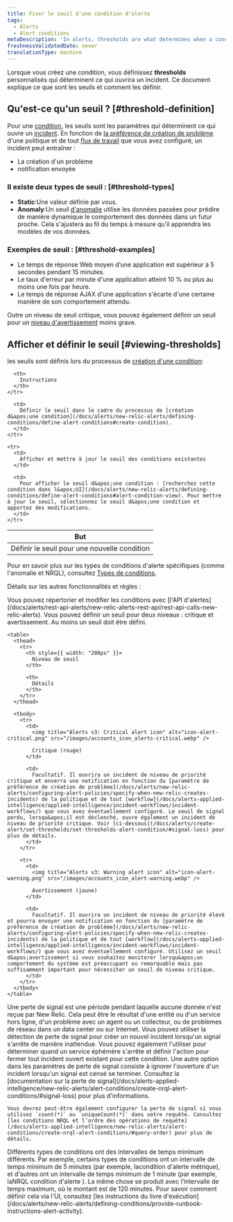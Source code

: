 ```yaml
---
title: Fixer le seuil d'une condition d'alerte
tags:
  - Alerts
  - Alert conditions
metaDescription: 'In alerts, thresholds are what determines when a condition will trigger an incident.'
freshnessValidatedDate: never
translationType: machine
---
```


Lorsque vous créez une condition, vous définissez <DNT>**thresholds**</DNT> personnalisés qui déterminent ce qui ouvrira un incident. Ce document explique ce que sont les seuils et comment les définir.

## Qu&apos;est-ce qu&apos;un seuil ? [#threshold-definition]

Pour une [condition](/docs/using-new-relic/welcome-new-relic/get-started/glossary#alert-condition), les seuils sont les paramètres qui déterminent ce qui ouvre un [incident](/docs/new-relic-solutions/get-started/glossary/#alert-incident). En fonction de [la préférence de création de problème](/docs/alerts/new-relic-alerts/configuring-alert-policies/specify-when-new-relic-creates-incidents) d&apos;une politique et de tout [flux de travail](/docs/alerts-applied-intelligence/applied-intelligence/incident-workflows/incident-workflows/) que vous avez configuré, un incident peut entraîner :

* La création d&apos;un problème
* notification envoyée

### Il existe deux types de seuil : [#threshold-types]

* <DNT>**Static**</DNT>:Une valeur définie par vous.
* <DNT>**Anomaly**</DNT>:Un seuil [d&apos;anomalie](/docs/alerts-applied-intelligence/new-relic-alerts/advanced-alerts/other-condition-types/create-anomaly-alert-conditions/#set-anomaly-thresholds) utilise les données passées pour prédire de manière dynamique le comportement des données dans un futur proche. Cela s&apos;ajustera au fil du temps à mesure qu&apos;il apprendra les modèles de vos données.

### Exemples de seuil : [#threshold-examples]

* Le temps de réponse Web moyen d’une application est supérieur à 5 secondes pendant 15 minutes.
* Le taux d&apos;erreur par minute d&apos;une application atteint 10 % ou plus au moins une fois par heure.
* Le temps de réponse AJAX d&apos;une application s&apos;écarte d&apos;une certaine manière de son comportement attendu.

Outre un niveau de seuil critique, vous pouvez également définir un seuil pour un [niveau d&apos;avertissement](#threshold-levels) moins grave.

## Afficher et définir le seuil [#viewing-thresholds]

les seuils sont définis lors du processus de [création d&apos;une condition](/docs/alerts/new-relic-alerts/defining-conditions/define-alert-conditions):

<table>
  <thead>
    <tr>
      <th style={{ width: "220px" }}>
        But
      </th>

      <th>
        Instructions
      </th>
    </tr>
  </thead>

  <tbody>
    <tr>
      <td>
        Définir le seuil pour une nouvelle condition
      </td>

      <td>
        Définir le seuil dans le cadre du processus de [création d&apos;une condition](/docs/alerts/new-relic-alerts/defining-conditions/define-alert-conditions#create-condition).
      </td>
    </tr>

    <tr>
      <td>
        Afficher et mettre à jour le seuil des conditions existantes
      </td>

      <td>
        Pour afficher le seuil d&apos;une condition : [recherchez cette condition dans l&apos;UI](/docs/alerts/new-relic-alerts/defining-conditions/define-alert-conditions#alert-condition-view). Pour mettre à jour le seuil, sélectionnez le seuil d&apos;une condition et apportez des modifications.
      </td>
    </tr>
  </tbody>
</table>

Pour en savoir plus sur les types de conditions d&apos;alerte spécifiques (comme l&apos;anomalie et NRQL), consultez [Types de conditions](/docs/alerts/new-relic-alerts/defining-conditions/define-alert-conditions#condition-types).

Détails sur les autres fonctionnalités et règles :

<CollapserGroup>
  <Collapser id="use-api" title="Utiliser l'API des alertes">
    Vous pouvez répertorier et modifier les conditions avec [l&apos;API d&apos;alertes](/docs/alerts/rest-api-alerts/new-relic-alerts-rest-api/rest-api-calls-new-relic-alerts).
  </Collapser>

  <Collapser id="threshold-levels" title="Définir le seuil">
    Vous pouvez définir un seuil pour deux niveaux : critique et avertissement. Au moins un seuil doit être défini.

    <table>
      <thead>
        <tr>
          <th style={{ width: "200px" }}>
            Niveau de seuil
          </th>

          <th>
            Détails
          </th>
        </tr>
      </thead>

      <tbody>
        <tr>
          <td>
            <img title="Alerts v3: Critical alert icon" alt="icon-alert-critical.png" src="/images/accounts_icon_alerts-critical.webp" />

            Critique (rouge)
          </td>

          <td>
            Facultatif. Il ouvrira un incident de niveau de priorité critique et enverra une notification en fonction du [paramètre de préférence de création de problème](/docs/alerts/new-relic-alerts/configuring-alert-policies/specify-when-new-relic-creates-incidents) de la politique et de tout [workflow](/docs/alerts-applied-intelligence/applied-intelligence/incident-workflows/incident-workflows/) que vous avez éventuellement configuré. Le seuil de signal perdu, lorsqu&apos;il est déclenché, ouvre également un incident de niveau de priorité critique. Voir [ci-dessous](/docs/alerts/create-alert/set-thresholds/set-thresholds-alert-condition/#signal-loss) pour plus de détails.
          </td>
        </tr>

        <tr>
          <td>
            <img title="Alerts v3: Warning alert icon" alt="icon-alert-warning.png" src="/images/accounts_icon_alert-warning.webp" />

            Avertissement (jaune)
          </td>

          <td>
            Facultatif. Il ouvrira un incident de niveau de priorité élevé et pourra envoyer une notification en fonction du [paramètre de préférence de création de problème](/docs/alerts/new-relic-alerts/configuring-alert-policies/specify-when-new-relic-creates-incidents) de la politique et de tout [workflow](/docs/alerts-applied-intelligence/applied-intelligence/incident-workflows/incident-workflows/) que vous avez éventuellement configuré. Utilisez un seuil d&apos;avertissement si vous souhaitez monitorer lorsqu&apos;un comportement du système est préoccupant ou remarquable mais pas suffisamment important pour nécessiter un seuil de niveau critique.
          </td>
        </tr>
      </tbody>
    </table>
  </Collapser>

  <Collapser id="signal-loss" title="Perte de signal (NRQL uniquement)">
    Une perte de signal est une période pendant laquelle aucune donnée n&apos;est reçue par New Relic. Cela peut être le résultat d&apos;une entité ou d&apos;un service hors ligne, d&apos;un problème avec un agent ou un collecteur, ou de problèmes de réseau dans un data center ou sur Internet. Vous pouvez utiliser la détection de perte de signal pour créer un nouvel incident lorsqu&apos;un signal s&apos;arrête de manière inattendue. Vous pouvez également l&apos;utiliser pour déterminer quand un service éphémère s&apos;arrête et définir l&apos;action pour fermer tout incident ouvert existant pour cette condition. Une autre option dans les paramètres de perte de signal consiste à ignorer l&apos;ouverture d&apos;un incident lorsqu&apos;un signal est censé se terminer. Consultez la [documentation sur la perte de signal](/docs/alerts-applied-intelligence/new-relic-alerts/alert-conditions/create-nrql-alert-conditions/#signal-loss) pour plus d&apos;informations.

    Vous devrez peut-être également configurer la perte de signal si vous utilisez `count(*)` ou `uniqueCount(*)` dans votre requête. Consultez [les conditions NRQL et l’ordre des opérations de requête](/docs/alerts-applied-intelligence/new-relic-alerts/alert-conditions/create-nrql-alert-conditions/#query-order) pour plus de détails.
  </Collapser>

  <Collapser id="time-intervals" title="Définir des intervalles de temps">
    Différents types de conditions ont des intervalles de temps minimum différents. Par exemple, certains types de conditions ont un intervalle de temps minimum de 5 minutes (par exemple, la<InlinePopover type="apm" />condition d&apos;alerte métrique), et d&apos;autres ont un intervalle de temps minimum de 1 minute (par exemple, laNRQL condition d&apos;alerte ). La même chose se produit avec l’intervalle de temps maximum, où le montant est de 120 minutes.
  </Collapser>

  <Collapser id="runbook" title="Définir l'URL pour les instructions runbook">
    Pour savoir comment définir cela via l&apos;UI, consultez [les instructions du livre d&apos;exécution](/docs/alerts/new-relic-alerts/defining-conditions/provide-runbook-instructions-alert-activity).
  </Collapser>
</CollapserGroup>